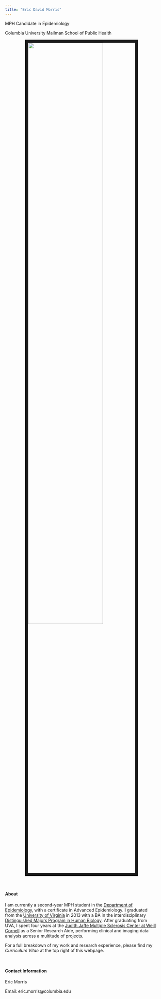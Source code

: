 ```yaml
---
title: "Eric David Morris"
---
```


MPH Candidate in Epidemiology

Columbia University Mailman School of Public Health

<img src="images/itme2.jpg" style = "width: 70%; border: 10px solid; display: block; margin-left: auto; margin-right: auto">




<br>

#### About

I am currently a second-year MPH student in the [Department of Epidemiology](https://www.mailman.columbia.edu/become-student/departments/epidemiology), with a certificate in Advanced Epidemiology. I graduated from the [University of Virginia](http://www.virginia.edu/) in 2013 with a BA in the interdisciplinary [Distinguished Majors Program in Human Biology](http://www.virginia.edu/humanbiology/Home_page/home_page.htm). After graduating from UVA, I spent four years at the [Judith Jaffe Multiple Sclerosis Center at Weill Cornell](http://mscenter.weillcornell.org/) as a Senior Research Aide, performing clinical and imaging data analysis across a multitude of projects. 

For a full breakdown of my work and research experience, please find my *Curriculum Vitae* at the top right of this webpage.  

<br>

#### Contact Information


Eric Morris

Email: eric.morris@columbia.edu





<link rel="stylesheet" href="academicons/css/academicons.min.css"/>